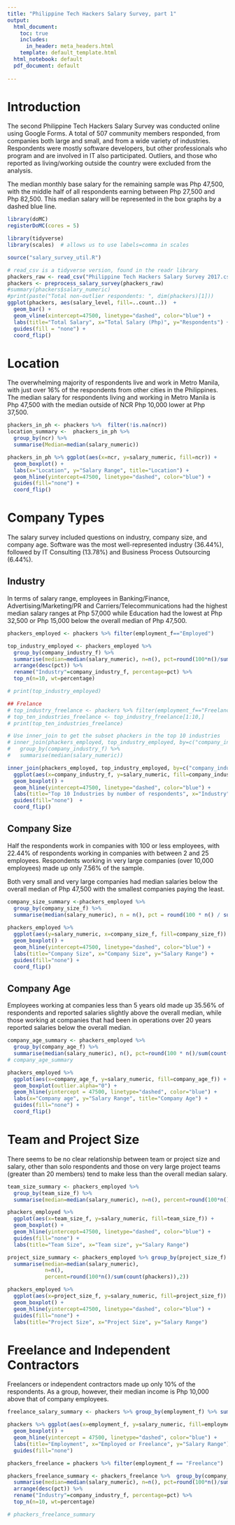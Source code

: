 ```yaml
---
title: "Philippine Tech Hackers Salary Survey, part 1"
output:
  html_document: 
    toc: true
    includes:
      in_header: meta_headers.html
    template: default_template.html
  html_notebook: default
  pdf_document: default
  
---
```


# Introduction

The second Philippine Tech Hackers Salary Survey was conducted online using Google Forms. 
A total of 507 community members responded, from companies both large and small, and from a wide variety of
industries. Respondents were mostly software developers, but other professionals who program and are involved in IT also participated. Outliers, and those who reported as living/working outside the country were excluded from the analysis.

The median monthly base salary for the remaining sample was Php 47,500, with the middle half of all respondents earning between Php 27,500 and Php 82,500. This median salary will be represented in the box graphs by a dashed blue line.

```r
library(doMC)
registerDoMC(cores = 5)

library(tidyverse)
library(scales)  # allows us to use labels=comma in scales

source("salary_survey_util.R")

# read_csv is a tidyverse version, found in the readr library
phackers_raw <- read_csv("Philippine Tech Hackers Salary Survey 2017.csv")
phackers <- preprocess_salary_survey(phackers_raw)
#summary(phackers$salary_numeric)
#print(paste("Total non-outlier respondents: ", dim(phackers)[1]))
ggplot(phackers, aes(salary_level, fill=..count..))  + 
  geom_bar() +  
  geom_vline(xintercept=47500, linetype="dashed", color="blue") + 
  labs(title="Total Salary", x="Total Salary (Php)", y="Respondents") +
  guides(fill = "none") +
  coord_flip() 
```

# Location

The overwhelming majority of respondents live and work in Metro Manila, with just over 16% of the respondents from other cities in the Philippines. 
The median salary for respondents living and working in Metro Manila is Php 47,500 with the median outside of NCR Php 10,000 lower at Php 37,500.

```r
phackers_in_ph <- phackers %>%  filter(!is.na(ncr))
location_summary <-  phackers_in_ph %>% 
  group_by(ncr) %>% 
  summarise(Median=median(salary_numeric))

phackers_in_ph %>% ggplot(aes(x=ncr, y=salary_numeric, fill=ncr)) + 
  geom_boxplot() + 
  labs(x="Location", y="Salary Range", title="Location") +
  geom_hline(yintercept=47500, linetype="dashed", color="blue") + 
  guides(fill="none") + 
  coord_flip()
```

# Company Types 

The salary survey included questions on industry, company size, and company age. Software was the most well-represented industry (36.44%), followed by IT Consulting (13.78%) and Business Process Outsourcing (6.44%). 

## Industry

In terms of salary range, employees in Banking/Finance, Advertising/Marketing/PR and Carriers/Telecommunications had the highest median salary ranges at Php 57,000 while
Education had the lowest at Php 32,500 or Php 15,000 below the overall median of Php 47,500.

```r
phackers_employed <- phackers %>% filter(employment_f=="Employed")

top_industry_employed <- phackers_employed %>% 
  group_by(company_industry_f) %>% 
  summarise(median=median(salary_numeric), n=n(), pct=round(100*n()/sum(count(phackers)),2)) %>% 
  arrange(desc(pct)) %>%
  rename("Industry"=company_industry_f, percentage=pct) %>% 
  top_n(n=10, wt=percentage)

# print(top_industry_employed)

## Frelance 
# top_industry_freelance <- phackers %>% filter(employment_f=="Freelance")%>% group_by(company_industry_f) %>%  summarise(median=median(salary_numeric), n=n(), pct=round(100*n()/sum(count(phackers)),2)) %>% arrange(desc(pct)) %>% rename("Industry"=company_industry_f, percentage=pct)
# top_ten_industries_freelance <- top_industry_freelance[1:10,]
# print(top_ten_industries_freelance)

# Use inner_join to get the subset phackers in the top 10 industries
# inner_join(phackers_employed, top_industry_employed, by=c("company_industry_f" = "Industry")) %>% 
#   group_by(company_industry_f) %>%
#   summarise(median(salary_numeric))

inner_join(phackers_employed, top_industry_employed, by=c("company_industry_f" = "Industry")) %>% 
  ggplot(aes(x=company_industry_f, y=salary_numeric, fill=company_industry_f)) + 
  geom_boxplot() + 
  geom_hline(yintercept=47500, linetype="dashed", color="blue") + 
  labs(title="Top 10 Industries by number of respondents", x="Industry", y="Salary Range") +
  guides(fill="none")  +
  coord_flip() 
```

## Company Size 

Half the respondents work in companies with 100 or less employees, with 22.44% of respondents working in companies with between 2 and 25 employees. Respondents working in very large companies (over 10,000 employees) made up only 7.56% of the sample. 

Both very small and very large companies had median salaries below the overall median of Php 47,500 with the smallest companies paying the least.  

```r

company_size_summary <-phackers_employed %>%
  group_by(company_size_f) %>% 
  summarise(median(salary_numeric), n = n(), pct = round(100 * n() / sum(count(phackers)), 2))
  
phackers_employed %>% 
  ggplot(aes(y=salary_numeric, x=company_size_f, fill=company_size_f)) + 
  geom_boxplot() + 
  geom_hline(yintercept=47500, linetype="dashed", color="blue") + 
  labs(title="Company Size", x="Company Size", y="Salary Range") + 
  guides(fill="none") +
  coord_flip()  

```

## Company Age

Employees working at companies less than 5 years old made up 35.56% of respondents and reported salaries slightly above the overall median, while those working at companies that had been in operations over 20 years reported salaries below the overall median.

```r
company_age_summary <- phackers_employed %>%
  group_by(company_age_f) %>% 
  summarise(median(salary_numeric), n(), pct=round(100 * n()/sum(count(phackers)), 2))
# company_age_summary

phackers_employed %>% 
  ggplot(aes(x=company_age_f, y=salary_numeric, fill=company_age_f)) + 
  geom_boxplot(outlier.alpha="0") +
  geom_hline(yintercept = 47500, linetype="dashed", color="blue") +
  labs(x="Company age", y="Salary Range", title="Company Age") +
  guides(fill="none") +
  coord_flip() 
```

# Team and Project Size
There seems to be no clear relationship between team or project size and salary, other than solo respondents and those on
very large project teams (greater than 20 members) tend to make less than the overall median salary.

```r
team_size_summary <- phackers_employed %>% 
  group_by(team_size_f) %>% 
  summarise(median=median(salary_numeric), n=n(), percent=round(100*n()/sum(count(phackers)),2))

phackers_employed %>% 
  ggplot(aes(x=team_size_f, y=salary_numeric, fill=team_size_f)) +
  geom_boxplot() + 
  geom_hline(yintercept=47500, linetype="dashed", color="blue") + 
  guides(fill="none") + 
  labs(title="Team Size", x="Team size", y="Salary Range")

project_size_summary <- phackers_employed %>% group_by(project_size_f) %>% 
  summarise(median=median(salary_numeric), 
            n=n(), 
            percent=round(100*n()/sum(count(phackers)),2))

phackers_employed %>%
  ggplot(aes(x=project_size_f, y=salary_numeric, fill=project_size_f)) + 
  geom_boxplot() + 
  geom_hline(yintercept=47500, linetype="dashed", color="blue") + 
  guides(fill="none") +
  labs(title="Project Size", x="Project Size", y="Salary Range")
```

# Freelance and Independent Contractors

Freelancers or independent contractors made up only 10% of the respondents. As a group, however, their median income is Php 10,000 above that of company employees.

```r
freelance_salary_summary <- phackers %>% group_by(employment_f) %>% summarise(median(salary_numeric), n=n(), percent=round(100 * n()/sum(count(phackers)),2))

phackers %>% ggplot(aes(x=employment_f, y=salary_numeric, fill=employment_f)) +
  geom_boxplot() +
  geom_hline(yintercept = 47500, linetype="dashed", color="blue") +
  labs(title="Employment", x="Employed or Freelance", y="Salary Range") +
  guides(fill="none")
```


```r
phackers_freelance = phackers %>% filter(employment_f == "Freelance")

phackers_freelance_summary <- phackers_freelance %>%  group_by(company_industry_f) %>% 
  summarise(median=median(salary_numeric), n=n(), pct=round(100*n()/sum(count(phackers_freelance)),2)) %>% 
  arrange(desc(pct)) %>%
  rename("Industry"=company_industry_f, percentage=pct) %>% 
  top_n(n=10, wt=percentage)

# phackers_freelance_summary
```